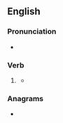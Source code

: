 ==English==

===Pronunciation===
* {{rhymes|en|ɛpt}}

===Verb===
{{head|en|verb form}}

# {{lb|en|obsolete}} {{en-past of|step}}
#* {{quote-book|en|year=1863|author=Sheridan Le Fanu|title={{w|The House by the Churchyard}}|passage=So Dangerfield's little dyspepsy had like to have cured one or other of the village leeches, for ever and a day, of the heart-ache and all other aches that flesh is heir to. For Dangerfield commenced with Toole: and that physician, on the third day of his instalment, found that Sturk had '''stept''' in and taken his patient bodily out of his hands.}}

===Anagrams===
* {{anagrams|en|a=epstt|Petts|T-step}}
